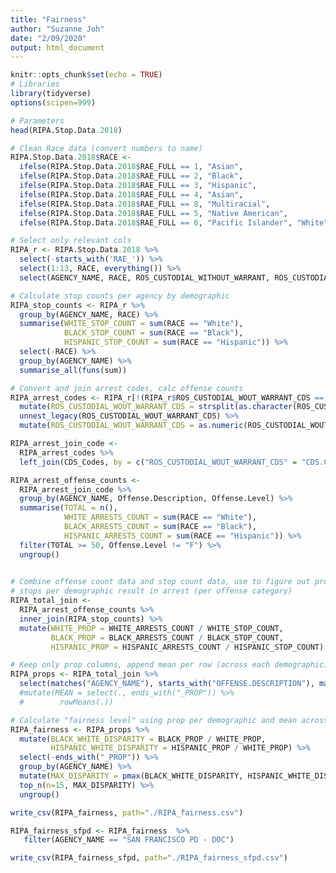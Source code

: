 ```yaml
---
title: "Fairness"
author: "Suzanne Joh"
date: "2/09/2020"
output: html_document
---
```


```r
knitr::opts_chunk$set(echo = TRUE)
# Libraries
library(tidyverse)
options(scipen=999)
```

```r
# Parameters
head(RIPA.Stop.Data.2018)

# Clean Race data (convert numbers to name)
RIPA.Stop.Data.2018$RACE <- 
  ifelse(RIPA.Stop.Data.2018$RAE_FULL == 1, "Asian",
  ifelse(RIPA.Stop.Data.2018$RAE_FULL == 2, "Black", 
  ifelse(RIPA.Stop.Data.2018$RAE_FULL == 3, "Hispanic", 
  ifelse(RIPA.Stop.Data.2018$RAE_FULL == 4, "Asian", 
  ifelse(RIPA.Stop.Data.2018$RAE_FULL == 8, "Multiracial", 
  ifelse(RIPA.Stop.Data.2018$RAE_FULL == 5, "Native American", 
  ifelse(RIPA.Stop.Data.2018$RAE_FULL == 6, "Pacific Islander", "White")))))))

# Select only relevant cols
RIPA_r <- RIPA.Stop.Data.2018 %>% 
  select(-starts_with('RAE_')) %>% 
  select(1:13, RACE, everything()) %>%
  select(AGENCY_NAME, RACE, ROS_CUSTODIAL_WITHOUT_WARRANT, ROS_CUSTODIAL_WOUT_WARRANT_CDS)

# Calculate stop counts per agency by demographic
RIPA_stop_counts <- RIPA_r %>%
  group_by(AGENCY_NAME, RACE) %>% 
  summarise(WHITE_STOP_COUNT = sum(RACE == "White"), 
            BLACK_STOP_COUNT = sum(RACE == "Black"),
            HISPANIC_STOP_COUNT = sum(RACE == "Hispanic")) %>%
  select(-RACE) %>%
  group_by(AGENCY_NAME) %>% 
  summarise_all(funs(sum))

# Convert and join arrest codes, calc offense counts 
RIPA_arrest_codes <- RIPA_r[!(RIPA_r$ROS_CUSTODIAL_WOUT_WARRANT_CDS == " ") , ] %>%
  mutate(ROS_CUSTODIAL_WOUT_WARRANT_CDS = strsplit(as.character(ROS_CUSTODIAL_WOUT_WARRANT_CDS), ", ")) %>%
  unnest_legacy(ROS_CUSTODIAL_WOUT_WARRANT_CDS) %>%
  mutate(ROS_CUSTODIAL_WOUT_WARRANT_CDS = as.numeric(ROS_CUSTODIAL_WOUT_WARRANT_CDS)) 

RIPA_arrest_join_code <- 
  RIPA_arrest_codes %>% 
  left_join(CDS_Codes, by = c("ROS_CUSTODIAL_WOUT_WARRANT_CDS" = "CDS.Code")) 

RIPA_arrest_offense_counts <- 
  RIPA_arrest_join_code %>% 
  group_by(AGENCY_NAME, Offense.Description, Offense.Level) %>% 
  summarise(TOTAL = n(), 
            WHITE_ARRESTS_COUNT = sum(RACE == "White"), 
            BLACK_ARRESTS_COUNT = sum(RACE == "Black"), 
            HISPANIC_ARRESTS_COUNT = sum(RACE == "Hispanic")) %>% 
  filter(TOTAL >= 50, Offense.Level != "F") %>% 
  ungroup()
 
```
```r

# Combine offense count data and stop count data, use to figure out proportion of 
# stops per demographic result in arrest (per offense category)
RIPA_total_join <-
  RIPA_arrest_offense_counts %>%
  inner_join(RIPA_stop_counts) %>%
  mutate(WHITE_PROP = WHITE_ARRESTS_COUNT / WHITE_STOP_COUNT,
         BLACK_PROP = BLACK_ARRESTS_COUNT / BLACK_STOP_COUNT,
         HISPANIC_PROP = HISPANIC_ARRESTS_COUNT / HISPANIC_STOP_COUNT)

# Keep only prop columns, append mean per row (across each demographic)
RIPA_props <- RIPA_total_join %>%
  select(matches("AGENCY_NAME"), starts_with("OFFENSE.DESCRIPTION"), matches("WHITE_ARRESTS_COUNT"), ends_with("_PROP"))
  #mutate(MEAN = select(., ends_with("_PROP")) %>% 
  #        rowMeans(.))

# Calculate "fairness level" using prop per demographic and mean across all demographics
RIPA_fairness <- RIPA_props %>%
  mutate(BLACK_WHITE_DISPARITY = BLACK_PROP / WHITE_PROP,
         HISPANIC_WHITE_DISPARITY = HISPANIC_PROP / WHITE_PROP) %>%
  select(-ends_with("_PROP")) %>%
  group_by(AGENCY_NAME) %>%
  mutate(MAX_DISPARITY = pmax(BLACK_WHITE_DISPARITY, HISPANIC_WHITE_DISPARITY)) %>%
  top_n(n=15, MAX_DISPARITY) %>%
  ungroup()

write_csv(RIPA_fairness, path="./RIPA_fairness.csv")
```
```r
RIPA_fairness_sfpd <- RIPA_fairness  %>%
   filter(AGENCY_NAME == "SAN FRANCISCO PD - DOC")

write_csv(RIPA_fairness_sfpd, path="./RIPA_fairness_sfpd.csv")
```

